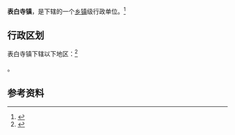 {{中国乡级行政区|37/14/25/101/000}}

'''表白寺镇'''，是{{PRC admin/fullname|37/14/25/101/000|3}}下辖的一个[[乡镇|乡镇]]级行政单位。<ref>{{PRC admin/ref sgc|{{PRC admin/parent|37/14/25/101/000}}}}</ref>

== 行政区划 ==

表白寺镇下辖以下地区：<ref>{{PRC admin/ref sgc|37/14/25/101/000}}</ref>

{{PRC admin/children|37/14/25/101/000}}。

== 参考资料 ==

{{reflist}}

{{行政区划小作品}}
{{PRC admin/navcat|37/14/25/101/000}}